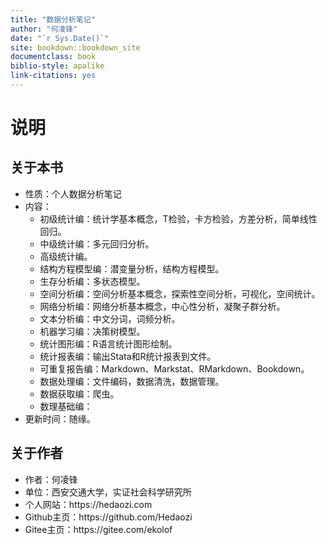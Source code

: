 ```yaml
--- 
title: "数据分析笔记"
author: "何凌锋"
date: "`r Sys.Date()`"
site: bookdown::bookdown_site
documentclass: book
biblio-style: apalike
link-citations: yes
---
```


# 说明 {#About .unnumbered}

## 关于本书 {#AboutThisBook .unnumbered}

- 性质：个人数据分析笔记
- 内容：
  - 初级统计编：统计学基本概念，T检验，卡方检验，方差分析，简单线性回归。
  - 中级统计编：多元回归分析。
  - 高级统计编。
  - 结构方程模型编：潜变量分析，结构方程模型。
  - 生存分析编：多状态模型。
  - 空间分析编：空间分析基本概念，探索性空间分析，可视化，空间统计。
  - 网络分析编：网络分析基本概念，中心性分析，凝聚子群分析。
  - 文本分析编：中文分词，词频分析。
  - 机器学习编：决策树模型。
  - 统计图形编：R语言统计图形绘制。
  - 统计报表编：输出Stata和R统计报表到文件。
  - 可重复报告编：Markdown、Markstat、RMarkdown、Bookdown。
  - 数据处理编：文件编码，数据清洗，数据管理。
  - 数据获取编：爬虫。
  - 数理基础编：
- 更新时间：随缘。

## 关于作者 {#AboutAuthor .unnumbered}

- 作者：何凌锋
- 单位：西安交通大学，实证社会科学研究所
- 个人网站：https://hedaozi.com
- Github主页：https://github.com/Hedaozi
- Gitee主页：https://gitee.com/ekolof
